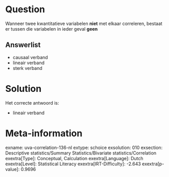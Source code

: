 Question
========

Wanneer twee kwantitatieve variabelen **niet** met elkaar correleren,
bestaat er tussen die variabelen in ieder geval **geen**


Answerlist
----------

* causaal verband
* lineair verband
* sterk verband

Solution
========

Het correcte antwoord is: 

* lineair verband

Meta-information
================
exname: uva-correlation-136-nl
extype: schoice
exsolution: 010
exsection: Descriptive statistics/Summary Statistics/Bivariate statistics/Correlation
exextra[Type]: Conceptual, Calculation
exextra[Language]: Dutch
exextra[Level]: Statistical Literacy
exextra[IRT-Difficulty]: -2.643
exextra[p-value]: 0.9696
